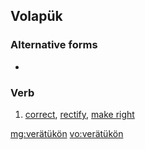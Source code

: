 ==Volapük==

===Alternative forms===
* {{l|vo|veraytuykoyn}}

===Verb===
{{infl|vo|verb}}

# [[correct]], [[rectify]], [[make right]]

[[mg:verätükön]]
[[vo:verätükön]]